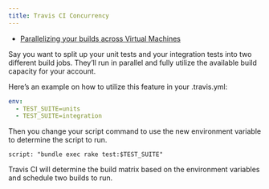 ```yaml
---
title: Travis CI Concurrency
---
```



<Card icon="document" title="Offical documentation">

* [Parallelizing your builds across Virtual Machines](https://docs.travis-ci.com/user/speeding-up-the-build/#parallelizing-your-builds-across-virtual-machines)
</Card>

Say you want to split up your unit tests and your integration tests into two different build jobs. They’ll run in parallel and fully utilize the available build capacity for your account.

Here’s an example on how to utilize this feature in your .travis.yml:

```yaml
env:
  - TEST_SUITE=units
  - TEST_SUITE=integration
```

Then you change your script command to use the new environment variable to determine the script to run.

```
script: "bundle exec rake test:$TEST_SUITE"
```

Travis CI will determine the build matrix based on the environment variables and schedule two builds to run.
